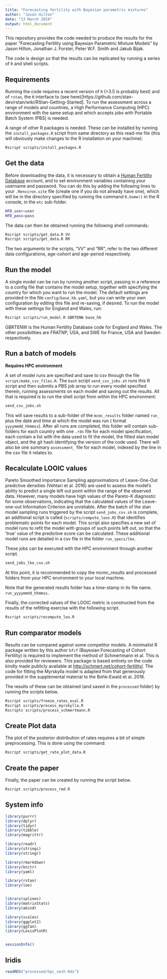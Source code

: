 ```yaml
---
title: "Forecasting fertility with Bayesian parametric mixtures"
author: "Jason Hilton"
date: "13 March 2019"
output: html_document
---
```




This repository provides the code needed to produce the results for the paper
"Forecasting Fertility using Bayesian Parametric Mixture Models" by Jason Hilton, Jonathan J. Forster, Peter W.F. Smith and Jakub Bijak.

The code is design so that the results can be replicated by running a series of `R` and shell scripts.


## Requirements

Running the code requires a recent version of `R` (>3.5 is probably best) and of `rstan`, the `R` interface to  (see here)[https://github.com/stan-dev/rstan/wiki/RStan-Getting-Started].
To run the assessment across a range of models and countries, a High Performance Computing (HPC) environment with the same setup and which accepts jobs with Portable Batch System (PBS) is needed.

A range of other R packages is needed. These can be installed by running the `install_packages.R` script from same directory as this read-me file (this will obviously make changes to the R installation on your machine):

```bash
Rscript scripts/install_packages.R
```

## Get the data

Before downloading the data, it is necessary to obtain a [Human Fertility Database](https://www.humanfertility.org/cgi-bin/main.php) account, and to set environment variables containing your username and password. You can do this by adding the following lines to your `.Renviron.site` file (create one if you do not already have one), which will be in the directory specified by running the command `R.home()` in the R console, in the `etc` sub-folder.

```bash
HFD_user=user
HFD_pass=pass

```

The data can then be obtained running the following shell commands:

```bash
Rscript scripts/get_data.R VV
Rscript scripts/get_data.R RR

```
The two arguments to the scripts, "VV" and "RR", refer to the two different data configurations, age-cohort and age-period respectively.

## Run the model

A single model can be run by running another script, passing in a reference to a config file that contains the model setup, together with specifying the country for which you want to run the model. The default settings are provided in the file `config/base_hb.yaml`, but you can write your own configuration by editing this file and re-saving, if desired.
To run the model with these settings for England and Wales, run:

```bash
Rscript scripts/run_model.R GBRTENW base_hb


```

GBRTENW is the Human Fertility Database code for England and Wales. The other possibilities are FRATNP, USA, and SWE for France, USA and Sweden respectively.

## Run a batch of models 

**Requires HPC environment**

A set of model runs are specified and save to csv through the file `script/make_csv_files.R`.
The `bash` script `send_csv_jobs.sh` runs this R script and then submits a PBS job array to run every model specified therein, running assessments on each model and saving out the results.
All that is required is to run the shell script from within the HPC environment:

```bash
send_csv_jobs.sh

```

This will save results to a sub-folder of the `mcmc_results` folder named `run_` plus the date and time at which the model was run ( format `yyyymmdd_hhmmss`). After all runs are completed, this folder will contain sub-folders for each country with one `.rds` file for each model specification, each contain a list with the data used to fit the model, the fitted stan model object, and the git hash identifying the version of the code used. There will also be one summary `assessment_` file for each model, indexed by the line in the csv file it relates to.

## Recalculate LOOIC values

Pareto Smoothed Importance Sampling approximations of Leave-One-Out predictive densities (Vehtari et al. 2016) are used to assess the model's ability to predict a single left out point within the range of the observed data. However, many models have high values of the Pareto-K diagnostic for some observations, indicating that the calculated values of the Leave-one-out Information Criterion are unreliable. After the batch of the stan model sampling runs triggered by the script `send_jobs_csv.sh` is complete, an additional script is called (`scripts/compute_loos.R`) that identifies problematic points for each model. This script also specifies a new set of model runs to refit the model with groups of such points left out, so that the 'true' value of the predictive score can be calculated. These additional model runs are detailed in a csv file in the folder `run_specs/lko`.

These jobs can be executed with the HPC environment through another script.

```bash
send_jobs_lko_csv.sh
```

At this point, it is recommended to copy the mcmc_results and processed folders from your HPC environment to your local machine.



Note that the generated results folder has a time-stamp in its file name. `run_yyyymmdd_hhmmss`.

Finally, the corrected values of the LOOIC metric is constructed from the results of the refitting exercise with the following script.

```bash
Rscript scripts/recompute_loo.R
```

## Run comparator models 


Results can be compared against some competitor models. 
A minimalist R package written by this author `bfcf` (Bayesian Forecasting of Cohort Fertility) is required to implement the method of Schmertmann et al. This is also provided for reviewers. This package is based entirely on the code kindly made publicly available at [http://schmert.net/cohort-fertility/](http://schmert.net/cohort-fertility/). The code for fitting the Myrskylla model is adapted from that generously provided in the supplemental material to the Bohk-Ewald et al. 2018. 

The results of these can be obtained (and saved in the `processed` folder) by running the scripts below.


```bash
Rscript scripts/freeze_rates_eval.R
Rscript scripts/process_myrskylla.R
Rscripts scripts/process_schmertmann.R

```

## Create Plot data 

The plot of the posterior distribution of rates requires a bit of simple preprocessing. This is done using the command:


```bash
Rscript scripts/get_rate_plot_data.R
```


## Create the paper

Finally, the paper can be created by running the script below.



```bash
Rscript scripts/process_rmd.R

```


## System info
```r

library(purrr)
library(dplyr)
library(tidyr)
library(tibble)
library(magrittr)

library(readr)
library(stringi)
library(stringr)

library(rmarkdown)
library(knitr)
library(yaml)

library(rstan)
library(loo)


library(splines)
library(matrixStats)
library(abind)

library(scales)
library(ggplot2)
library(ggfan)
library(LexisPlotR)



```

```r
sessionInfo()

```

## Iridis

``` r
readRDS("processed/hpc_sesh.Rds")


```
